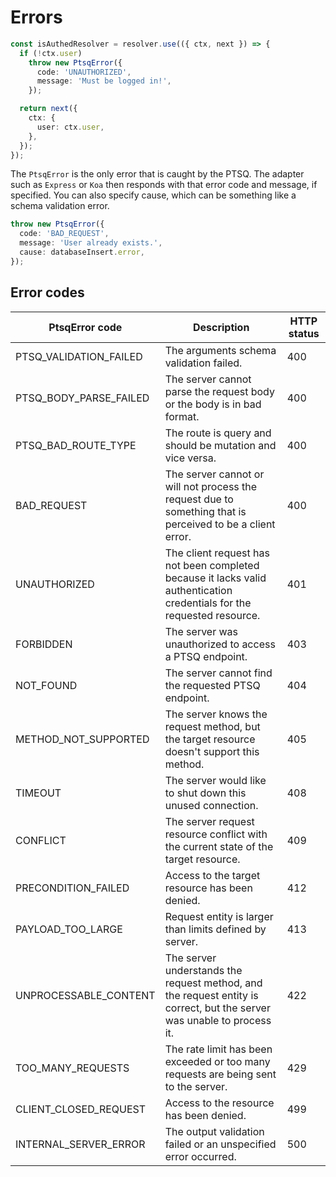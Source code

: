 # Errors

```ts copy filename="error-in-middleware.ts"
const isAuthedResolver = resolver.use(({ ctx, next }) => {
  if (!ctx.user)
    throw new PtsqError({
      code: 'UNAUTHORIZED',
      message: 'Must be logged in!',
    });

  return next({
    ctx: {
      user: ctx.user,
    },
  });
});
```

The `PtsqError` is the only error that is caught by the PTSQ.
The adapter such as `Express` or `Koa` then responds with that error code and message, if specified.
You can also specify cause, which can be something like a schema validation error.

```ts copy
throw new PtsqError({
  code: 'BAD_REQUEST',
  message: 'User already exists.',
  cause: databaseInsert.error,
});
```

## Error codes

| PtsqError code         | Description                                                                                                             | HTTP status |
| ---------------------- | ----------------------------------------------------------------------------------------------------------------------- | ----------- |
| PTSQ_VALIDATION_FAILED | The arguments schema validation failed.                                                                                 | 400         |
| PTSQ_BODY_PARSE_FAILED | The server cannot parse the request body or the body is in bad format.                                                  | 400         |
| PTSQ_BAD_ROUTE_TYPE    | The route is query and should be mutation and vice versa.                                                               | 400         |
| BAD_REQUEST            | The server cannot or will not process the request due to something that is perceived to be a client error.              | 400         |
| UNAUTHORIZED           | The client request has not been completed because it lacks valid authentication credentials for the requested resource. | 401         |
| FORBIDDEN              | The server was unauthorized to access a PTSQ endpoint.                                                                  | 403         |
| NOT_FOUND              | The server cannot find the requested PTSQ endpoint.                                                                     | 404         |
| METHOD_NOT_SUPPORTED   | The server knows the request method, but the target resource doesn't support this method.                               | 405         |
| TIMEOUT                | The server would like to shut down this unused connection.                                                              | 408         |
| CONFLICT               | The server request resource conflict with the current state of the target resource.                                     | 409         |
| PRECONDITION_FAILED    | Access to the target resource has been denied.                                                                          | 412         |
| PAYLOAD_TOO_LARGE      | Request entity is larger than limits defined by server.                                                                 | 413         |
| UNPROCESSABLE_CONTENT  | The server understands the request method, and the request entity is correct, but the server was unable to process it.  | 422         |
| TOO_MANY_REQUESTS      | The rate limit has been exceeded or too many requests are being sent to the server.                                     | 429         |
| CLIENT_CLOSED_REQUEST  | Access to the resource has been denied.                                                                                 | 499         |
| INTERNAL_SERVER_ERROR  | The output validation failed or an unspecified error occurred.                                                          | 500         |
